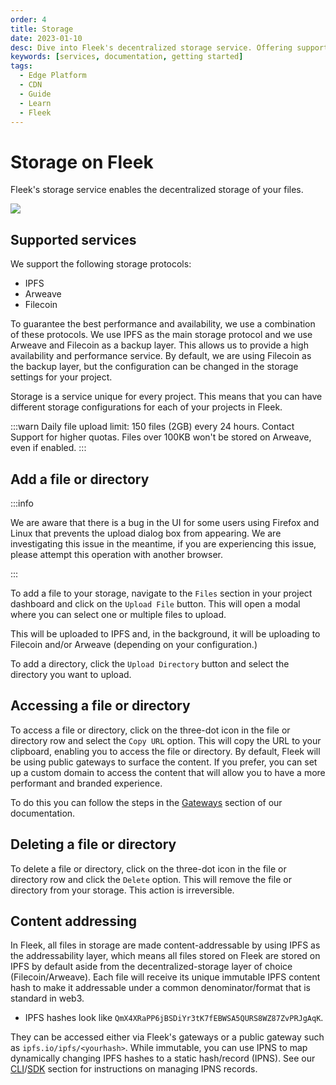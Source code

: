 ```yaml
---
order: 4
title: Storage
date: 2023-01-10
desc: Dive into Fleek's decentralized storage service. Offering support for IPFS, Arweave, and Filecoin, Fleek ensures high availability and performance.
keywords: [services, documentation, getting started]
tags:
  - Edge Platform
  - CDN
  - Guide
  - Learn
  - Fleek
---
```


# Storage on Fleek

Fleek's storage service enables the decentralized storage of your files.

![](./storage.svg)

<div className="my-12 bg-gray-dark-6 p-[1px]" />

## Supported services

We support the following storage protocols:

- IPFS
- Arweave
- Filecoin

To guarantee the best performance and availability, we use a combination of these protocols. We use IPFS as the main storage protocol and we use Arweave and Filecoin as a backup layer. This allows us to provide a high availability and performance service. By default, we are using Filecoin as the backup layer, but the configuration can be changed in the storage settings for your project.

Storage is a service unique for every project. This means that you can have different storage configurations for each of your projects in Fleek.

:::warn
Daily file upload limit: 150 files (2GB) every 24 hours. Contact Support for higher quotas. Files over 100KB won't be stored on Arweave, even if enabled.
:::

## Add a file or directory

:::info

We are aware that there is a bug in the UI for some users using Firefox and Linux that prevents the upload dialog box from appearing. We are investigating this issue in the meantime, if you are experiencing this issue, please attempt this operation with another browser.

:::

To add a file to your storage, navigate to the `Files` section in your project dashboard and click on the `Upload File` button. This will open a modal where you can select one or multiple files to upload.

This will be uploaded to IPFS and, in the background, it will be uploading to Filecoin and/or Arweave (depending on your configuration.)

To add a directory, click the `Upload Directory` button and select the directory you want to upload.

## Accessing a file or directory

To access a file or directory, click on the three-dot icon in the file or directory row and select the `Copy URL` option. This will copy the URL to your clipboard, enabling you to access the file or directory. By default, Fleek will be using public gateways to surface the content. If you prefer, you can set up a custom domain to access the content that will allow you to have a more performant and branded experience.

To do this you can follow the steps in the [Gateways](/docs/cli/gateways/) section of our documentation.

## Deleting a file or directory

To delete a file or directory, click on the three-dot icon in the file or directory row and click the `Delete` option. This will remove the file or directory from your storage. This action is irreversible.

## Content addressing

In Fleek, all files in storage are made content-addressable by using IPFS as the addressability layer, which means all files stored on Fleek are stored on IPFS by default aside from the decentralized-storage layer of choice (Filecoin/Arweave). Each file will receive its unique immutable IPFS content hash to make it addressable under a common denominator/format that is standard in web3.

- IPFS hashes look like `QmX4XRaPP6jBSDiYr3tK7fEBWSA5QURS8WZ87ZvPRJgAqK`.

They can be accessed either via Fleek's gateways or a public gateway such as `ipfs.io/ipfs/<yourhash>`. While immutable, you can use IPNS to map dynamically changing IPFS hashes to a static hash/record (IPNS). See our [CLI](/docs/cli)/[SDK](/docs/sdk/) section for instructions on managing IPNS records.
